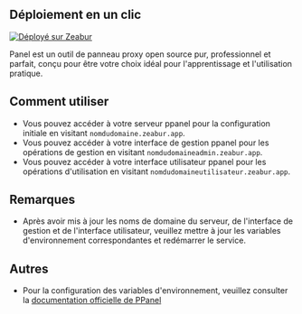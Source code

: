 ## Déploiement en un clic

[![Déployé sur Zeabur](https://zeabur.com/deployed-on-zeabur-dark.svg)](https://zeabur.com?referralCode=PPanelGroup&utm_source=PPanelGroup&utm_campaign=oss)

Panel est un outil de panneau proxy open source pur, professionnel et parfait, conçu pour être votre choix idéal pour l'apprentissage et l'utilisation pratique.

## Comment utiliser

- Vous pouvez accéder à votre serveur ppanel pour la configuration initiale en visitant `nomdudomaine.zeabur.app`.
- Vous pouvez accéder à votre interface de gestion ppanel pour les opérations de gestion en visitant `nomdudomaineadmin.zeabur.app`.
- Vous pouvez accéder à votre interface utilisateur ppanel pour les opérations d'utilisation en visitant `nomdudomaineutilisateur.zeabur.app`.

## Remarques

- Après avoir mis à jour les noms de domaine du serveur, de l'interface de gestion et de l'interface utilisateur, veuillez mettre à jour les variables d'environnement correspondantes et redémarrer le service.

## Autres

- Pour la configuration des variables d'environnement, veuillez consulter la [documentation officielle de PPanel](https://ppanel.dev/)


<Giscus />

